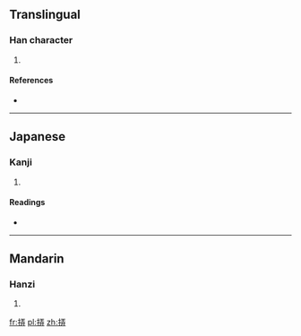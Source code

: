 ==Translingual==

===Han character===
{{Han char|rn=64|rad=手|as=07|sn=10|four=|canj=手一土廿 (QMGT)}}

# {{defn|Han|sort=手07}}

====References====
* {{Han ref|kx=0431.360|dkj=12101|dj=0781.070|hdz=31877.110|uh=6335|ud=25397}}

----

==Japanese==

===Kanji===
{{ja-kanji|grade=|rs=手07}}

# {{defn|Japanese|sort=手07}}

====Readings====
* {{ja-readings|on=[[ろう]] (rō), [[る]] (ru)|kun=[[もてあそぶ]] (moteasobu)}}

----

==Mandarin==

===Hanzi===
{{cmn-hanzi|pin=[[lòng]] ([[long4]])|wg=lung<sup>4</sup>}}

# {{defn|Mandarin|sort=手07}}

[[fr:挵]]
[[pl:挵]]
[[zh:挵]]